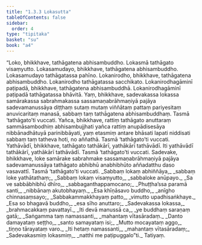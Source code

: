 ```yaml
---
title: "1.3.3 Lokasutta"
tableOfContents: false
sidebar:
  order: 4
type: "tipitaka"
basket: "su"
book: "a4"
---
```



<DynamicBreadcrumb />

<Division number="23" book="a4">

<Paragraph number="153" book="a4">
“Loko, bhikkhave, tathāgatena abhisambuddho. Lokasmā tathāgato visaṃyutto. Lokasamudayo, bhikkhave, tathāgatena abhisambuddho. Lokasamudayo tathāgatassa pahīno. Lokanirodho, bhikkhave, tathāgatena abhisambuddho. Lokanirodho tathāgatassa sacchikato. Lokanirodhagāminī paṭipadā, bhikkhave, tathāgatena abhisambuddhā. Lokanirodhagāminī paṭipadā tathāgatassa bhāvitā.
</Paragraph>

<Paragraph number="154" book="a4">
Yaṃ, bhikkhave, sadevakassa lokassa samārakassa sabrahmakassa sassamaṇabrāhmaṇiyā pajāya sadevamanussāya diṭṭhaṃ sutaṃ mutaṃ viññātaṃ pattaṃ pariyesitaṃ anuvicaritaṃ manasā, sabbaṃ taṃ tathāgatena abhisambuddhaṃ. Tasmā ‘tathāgato’ti vuccati.
</Paragraph>

<Paragraph number="155" book="a4">
Yañca, bhikkhave, rattiṃ tathāgato anuttaraṃ sammāsambodhiṃ abhisambujjhati yañca rattiṃ anupādisesāya nibbānadhātuyā parinibbāyati, yaṃ etasmiṃ antare bhāsati lapati niddisati sabbaṃ taṃ tatheva hoti, no aññathā. Tasmā ‘tathāgato’ti vuccati.
</Paragraph>

<Paragraph number="156" book="a4">
Yathāvādī, bhikkhave, tathāgato tathākārī, yathākārī tathāvādī. Iti yathāvādī tathākārī, yathākārī tathāvādī. Tasmā ‘tathāgato’ti vuccati.
</Paragraph>

<Paragraph number="157" book="a4">
Sadevake, bhikkhave, loke samārake sabrahmake sassamaṇabrāhmaṇiyā pajāya sadevamanussāya tathāgato abhibhū anabhibhūto aññadatthu daso vasavattī. Tasmā ‘tathāgato’ti vuccati.
</Paragraph>

<Paragraph number="158" type="verses" book="a4">
_Sabbaṃ lokaṃ abhiññāya,_  
_sabbaṃ loke yathātathaṃ;_  
_Sabbaṃ lokaṃ visaṃyutto,_  
_sabbaloke anūpayo._  

</Paragraph>

<Paragraph number="159" type="verses" book="a4">
_Sa ve sabbābhibhū dhīro,_  
_sabbaganthappamocano;_  
_Phuṭṭha’ssa paramā santi,_  
_nibbānaṃ akutobhayaṃ._  

</Paragraph>

<Paragraph number="160" type="verses" book="a4">
_Esa khīṇāsavo buddho,_  
_anīgho chinnasaṃsayo;_  
_Sabbakammakkhayaṃ patto,_  
_vimutto upadhisaṅkhaye._  

</Paragraph>

<Paragraph number="161" type="verses" book="a4">
_Esa so bhagavā buddho,_  
_esa sīho anuttaro;_  
_Sadevakassa lokassa,_  
_brahmacakkaṃ pavattayī._  

</Paragraph>

<Paragraph number="162" type="verses" book="a4">
_Iti devā manussā ca,_  
_ye buddhaṃ saraṇaṃ gatā;_  
_Saṅgamma taṃ namassanti,_  
_mahantaṃ vītasāradaṃ._  

</Paragraph>

<Paragraph number="163" type="verses" book="a4">
_Danto damayataṃ seṭṭho,_  
_santo samayataṃ isi;_  
_Mutto mocayataṃ aggo,_  
_tiṇṇo tārayataṃ varo._  

</Paragraph>

<Paragraph number="164" type="verses" book="a4">
_Iti hetaṃ namassanti,_  
_mahantaṃ vītasāradaṃ;_  
_Sadevakasmiṃ lokasmiṃ,_  
_natthi me paṭipuggalo”ti._  


</Paragraph>
</Division>

<Paragraph number="165" type="center" book="a4">
Tatiyaṃ.
</Paragraph>